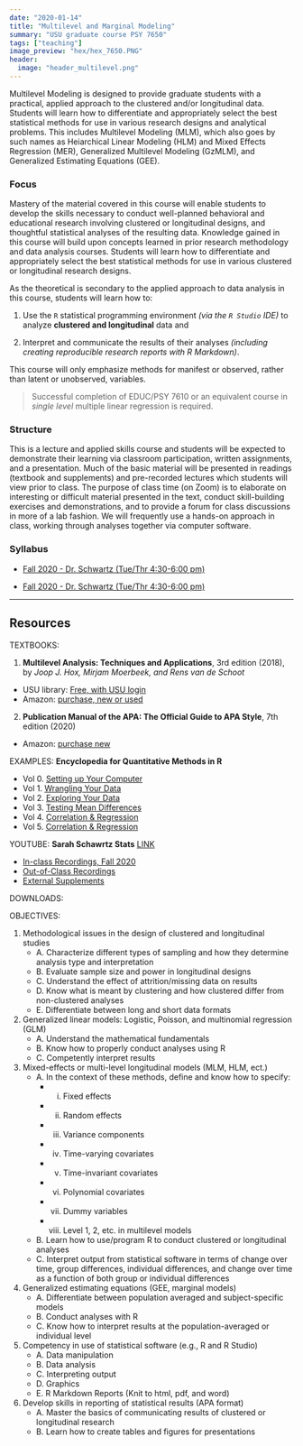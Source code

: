 ```yaml
---
date: "2020-01-14"
title: "Multilevel and Marginal Modeling"
summary: "USU graduate course PSY 7650"
tags: ["teaching"]
image_preview: "hex/hex_7650.PNG"
header:
  image: "header_multilevel.png"
---
```



<!-- Note: image relative to `static/img/` folder  -->



Multilevel Modeling is designed to provide graduate students with a practical, applied approach to the clustered and/or longitudinal data. Students will learn how to differentiate and appropriately select the best statistical methods for use in various research designs and analytical problems.  This includes Multilevel Modeling (MLM), which also goes by such names as Heiarchical Linear Modeling (HLM) and Mixed Effects Regression (MER), Generalized Multilevel Modeling (GzMLM), and Generalized Estimating Equations (GEE).



### Focus

Mastery of the material covered in this course will enable students to develop the skills necessary to conduct well-planned behavioral and educational research involving clustered or longitudinal designs, and thoughtful statistical analyses of the resulting data. Knowledge gained in this course will build upon concepts learned in prior research methodology and data analysis courses. Students will learn how to differentiate and appropriately select the best statistical methods for use in various clustered or longitudinal research designs. 

As the theoretical is secondary to the applied approach to data analysis in this course, students will learn how
to:

1. Use the `R` statistical programming environment *(via the `R Studio` IDE)* to analyze **clustered and
longitudinal** data and

2. Interpret and communicate the results of their analyses *(including creating reproducible research reports with R Markdown)*.

This course will only emphasize methods for manifest or observed, rather than latent or unobserved, variables.

> Successful completion of EDUC/PSY 7610 or an equivalent course in *single level* multiple linear regression is required. 


### Structure

This is a lecture and applied skills course and students will be expected to demonstrate their learning via classroom participation, written assignments, and a presentation. Much of the basic material will be presented in readings (textbook and supplements) and pre-recorded lectures which students will view prior to class. The purpose of class time (on Zoom) is to elaborate on interesting or difficult material presented in the text, conduct skill-building exercises and demonstrations, and to provide a forum for class discussions in more of a lab fashion. We will frequently use a hands-on approach in class, working through analyses together via computer software. 


### Syllabus

* [Fall 2020 - Dr. Schwartz (Tue/Thr 4:30-6:00 pm)](https://cehs-research.github.io/PSY-7650_public/syllabi/EDUCPSY 6600 Syllabus Sum2020.pdf)

* [Fall 2020 - Dr. Schwartz (Tue/Thr 4:30-6:00 pm)](https://cehs-research.github.io/PSY-6600_public/syllabi/EDUCPSY 6600 Syllabus Spr2020.pdf)

-----

## Resources

TEXTBOOKS: 

1. **Multilevel Analysis: Techniques and Applications**, 3rd edition (2018), by *Joop J. Hox, Mirjam Moerbeek, and Rens van de Schoot* 

* USU library: [Free, with USU login](https://ebookcentral-proquest-com.dist.lib.usu.edu/lib/usu/detail.action?docID=5046900)    
* Amazon: [purchase, new or used](https://www.amazon.com/Multilevel-Analysis-Quantitative-Methodology-Joop/dp/1138121363/ref=sr_1_1?dchild=1&keywords=*Multilevel+Analysis%3A+Techniques+and+Applications&qid=1599166381&sr=8-1)    
    
2. **Publication Manual of the APA: The Official Guide to APA Style**, 7th edition (2020)

* Amazon: [purchase new](https://www.amazon.com/Publication-Manual-American-Psychological-Association-dp-143383216X/dp/143383216X/ref=mt_other?_encoding=UTF8&me=&qid=1599166844)
    

EXAMPLES: **Encyclopedia for Quantitative Methods in R **   

* Vol 0. [Setting up Your Computer](https://cehs-research.github.io/eBook_install) 
* Vol 1. [Wrangling Your Data](https://cehs-research.github.io/eBook_wrangle/)
* Vol 2. [Exploring Your Data](https://cehs-research.github.io/eBook_explore/)    
* Vol 3. [Testing Mean Differences](https://cehs-research.github.io/eBook_ANOVA/)  
* Vol 4. [Correlation & Regression](https://cehs-research.github.io/eBook_regression/)
* Vol 5. [Correlation & Regression](https://cehs-research.github.io/eBook_multilevel/)
    
    
YOUTUBE: **Sarah Schawrtz Stats** [LINK](https://www.youtube.com/channel/UCbkTRp5FeSNIWeueyqBVPkA)        

* [In-class Recordings, Fall 2020](https://www.youtube.com/playlist?list=PLtAksNetLqNrL9MWG-nOuuuqR2Vkpo86p)    
* [Out-of-Class Recordings](https://www.youtube.com/playlist?list=PLtAksNetLqNpvUgGYL21LpyR7OszB-Qn1)    
* [External Supplements](https://www.youtube.com/playlist?list=PLtAksNetLqNqkk4rDa7dvyDa6sBpGzTLq)    
    
DOWNLOADS:      




OBJECTIVES:

1. Methodological issues in the design of clustered and longitudinal studies
    * A. Characterize different types of sampling and how they determine analysis type and interpretation
    * B. Evaluate sample size and power in longitudinal designs
    * C. Understand the effect of attrition/missing data on results
    * D. Know what is meant by clustering and how clustered differ from non-clustered analyses
    * E. Differentiate between long and short data formats
    
    
2. Generalized linear models: Logistic, Poisson, and multinomial regression (GLM)
    * A. Understand the mathematical fundamentals
    * B. Know how to properly conduct analyses using R
    * C. Competently interpret results
    
    
3. Mixed-effects or multi-level longitudinal models (MLM, HLM, ect.)
    * A. In the context of these methods, define and know how to specify:
        + i. Fixed effects
        + ii. Random effects
        + iii. Variance components
        + iv. Time-varying covariates
        + v. Time-invariant covariates
        + vi. Polynomial covariates
        + vii. Dummy variables
        + viii. Level 1, 2, etc. in multilevel models
        
    * B. Learn how to use/program R to conduct clustered or longitudinal analyses
    * C. Interpret output from statistical software in terms of change over time, group differences, individual differences, and change over time as a function of both group or individual differences
    
    
4. Generalized estimating equations (GEE, marginal models)
    * A. Differentiate between population averaged and subject-specific models
    * B. Conduct analyses with R
    * C. Know how to interpret results at the population-averaged or individual level
    
5. Competency in use of statistical software (e.g., R and R Studio)
    * A. Data manipulation
    * B. Data analysis
    * C. Interpreting output
    * D. Graphics
    * E. R Markdown Reports (Knit to html, pdf, and word)
    
    
6. Develop skills in reporting of statistical results (APA format)
    * A. Master the basics of communicating results of clustered or longitudinal research
    * B. Learn how to create tables and figures for presentations

